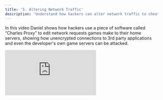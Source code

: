 ```yaml
---
title: '5. Altering Network Traffic'
description: 'Understand how hackers can alter network traffic to cheat and steal in games.'
---
```


In this video Daniel shows how hackers use a piece of software called “Charles Proxy” to edit network requests games make to their home servers, showing how unencrypted connections to 3rd party applications and even the developer's own game servers can be attacked.

<iframe
  className="w-full aspect-video rounded-lg"
  src="https://www.youtube.com/embed/8LdkvgWjfAM"
  title="Altering Network Traffic"
  frameborder="0"
  allow="accelerometer; fullscreen; autoplay; clipboard-write; encrypted-media; gyroscope; picture-in-picture"
  allowfullscreen
></iframe>
